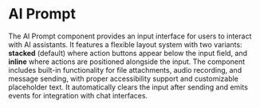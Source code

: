 
<Meta of={AiPromptStories} />

# AI Prompt

The AI Prompt component provides an input interface for users to interact with AI assistants. It features a flexible layout system with two variants: **stacked** (default) where action buttons appear below the input field, and **inline** where actions are positioned alongside the input. The component includes built-in functionality for file attachments, audio recording, and message sending, with proper accessibility support and customizable placeholder text. It automatically clears the input after sending and emits events for integration with chat interfaces.

<Canvas of={AiPromptStories.Demo} />
